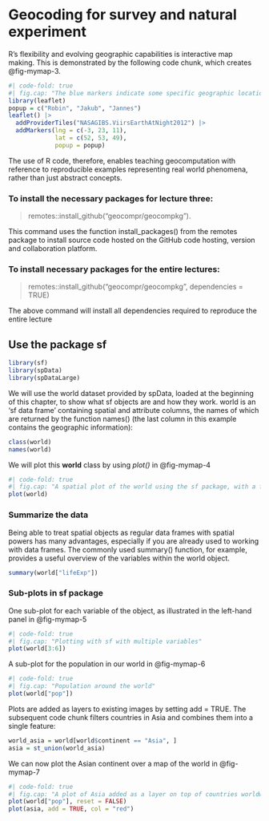 # Geocoding for survey and natural experiment

R’s flexibility and evolving geographic capabilities is interactive map making. This is demonstrated by the following code chunk, which creates @fig-mymap-3.

```r
#| code-fold: true
#| fig.cap: "The blue markers indicate some specific geographic locations. The basemap is a tiled image of the Earth at night provided by NASA."
library(leaflet)
popup = c("Robin", "Jakub", "Jannes")
leaflet() |>
  addProviderTiles("NASAGIBS.ViirsEarthAtNight2012") |>
  addMarkers(lng = c(-3, 23, 11),
             lat = c(52, 53, 49), 
             popup = popup)
```
The use of R code, therefore, enables teaching geocomputation with reference to reproducible examples representing real world phenomena, rather than just abstract concepts.

### To install the necessary packages for lecture three:

>  remotes::install_github("geocompr/geocompkg"). 

This command uses the function install_packages() from the remotes package to install source code hosted on the GitHub code hosting, version and collaboration platform. 

### To install necessary packages for the entire lectures:

>  remotes::install_github("geocompr/geocompkg", dependencies = TRUE)

The above command will install all dependencies required to reproduce the entire lecture

## Use the package **sf** 

```r
library(sf)
library(spData)       
library(spDataLarge)   
```

We will use the world dataset provided by spData, loaded at the beginning of this chapter, to show what sf objects are and how they work. world is an ‘sf data frame’ containing spatial and attribute columns, the names of which are returned by the function names() (the last column in this example contains the geographic information):

```r
class(world)
names(world)
```

We will plot this **world** class by using *plot()* in @fig-mymap-4

```r
#| code-fold: true
#| fig.cap: "A spatial plot of the world using the sf package, with a facet for each attribute."
plot(world)
```
### Summarize the data  

Being able to treat spatial objects as regular data frames with spatial powers has many advantages, especially if you are already used to working with data frames. The commonly used summary() function, for example, provides a useful overview of the variables within the world object.

```r
summary(world["lifeExp"])
```

### Sub-plots in **sf** package

One sub-plot for each variable of the object, as illustrated in the left-hand panel in @fig-mymap-5

```r
#| code-fold: true
#| fig.cap: "Plotting with sf with multiple variables"
plot(world[3:6])
```

A sub-plot for the population in our world in @fig-mymap-6

```r
#| code-fold: true
#| fig.cap: "Population around the world"
plot(world["pop"])
```

Plots are added as layers to existing images by setting add = TRUE. The subsequent code chunk filters countries in Asia and combines them into a single feature:

```r
world_asia = world[world$continent == "Asia", ]
asia = st_union(world_asia)
```

We can now plot the Asian continent over a map of the world in @fig-mymap-7

```r
#| code-fold: true
#| fig.cap: "A plot of Asia added as a layer on top of countries worldwide."
plot(world["pop"], reset = FALSE)
plot(asia, add = TRUE, col = "red")
```







